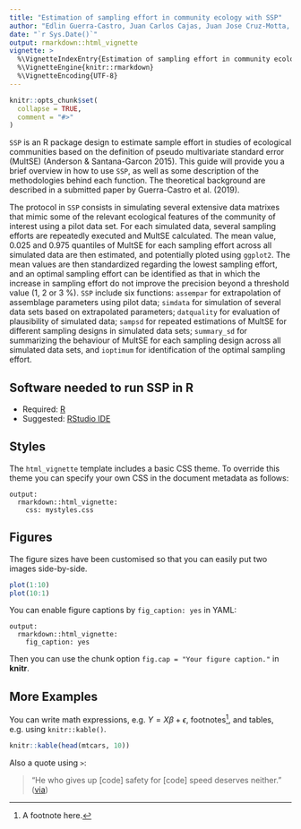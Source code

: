 ```yaml
---
title: "Estimation of sampling effort in community ecology with SSP"
author: "Edlin Guerra-Castro, Juan Carlos Cajas, Juan Jose Cruz-Motta, Nuno Simoes and Maite Mascaro"
date: "`r Sys.Date()`"
output: rmarkdown::html_vignette
vignette: >
  %\VignetteIndexEntry{Estimation of sampling effort in community ecology with SSP}
  %\VignetteEngine{knitr::rmarkdown}
  %\VignetteEncoding{UTF-8}
---
```


```r


knitr::opts_chunk$set(
  collapse = TRUE,
  comment = "#>"
)
```

`SSP` is an R package design to estimate sample effort in studies of ecological communities based on the definition of pseudo multivariate standard error (MultSE) (Anderson & Santana-Garcon 2015). This guide will provide you a brief overview in how to use `SSP`, as well as some description of the methodologies behind each function. The theoretical background are described in a submitted paper by Guerra-Castro et al. (2019).

The protocol in `SSP` consists in simulating several extensive data matrixes that mimic some of the relevant ecological features of the community of interest using a pilot data set. For each simulated data, several sampling efforts are repeatedly executed and MultSE calculated. The mean value, 0.025 and 0.975 quantiles of MultSE for each sampling effort across all simulated data are then estimated, and potentially ploted using `ggplot2`. The mean values are then standardized regarding the lowest sampling effort, and an optimal sampling effort can be identified as that in which the increase in sampling effort do not improve the precision beyond a threshold value (1, 2 or 3 %).
`SSP` include six functions: `assempar` for extrapolation of assemblage parameters using pilot data; `simdata` for simulation of several data sets based on extrapolated parameters; `datquality` for evaluation of plausibility of simulated data; `sampsd` for repeated estimations of MultSE for different sampling designs in simulated data sets; `summary_sd` for summarizing  the behaviour of MultSE for each sampling design across all simulated data sets, and `ioptimum` for identification of the optimal sampling effort.


## Software needed to run SSP in R
- Required: [R](https://cran.r-project.org/)
- Suggested: [RStudio IDE](https://www.rstudio.com/products/RStudio/#Desktop)

## Styles

The `html_vignette` template includes a basic CSS theme. To override this theme you can specify your own CSS in the document metadata as follows:

    output: 
      rmarkdown::html_vignette:
        css: mystyles.css

## Figures

The figure sizes have been customised so that you can easily put two images side-by-side. 

```r
plot(1:10)
plot(10:1)
```

You can enable figure captions by `fig_caption: yes` in YAML:

    output:
      rmarkdown::html_vignette:
        fig_caption: yes

Then you can use the chunk option `fig.cap = "Your figure caption."` in **knitr**.

## More Examples

You can write math expressions, e.g. $Y = X\beta + \epsilon$, footnotes^[A footnote here.], and tables, e.g. using `knitr::kable()`.

```r
knitr::kable(head(mtcars, 10))
```

Also a quote using `>`:

> "He who gives up [code] safety for [code] speed deserves neither."
([via](https://twitter.com/hadleywickham/status/504368538874703872))


